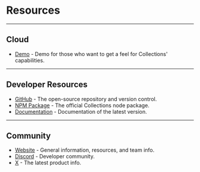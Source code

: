 # Resources

---

## Cloud

- [Demo](https://demo.collections.dev/admin/) - Demo for those who want to get a feel for Collections' capabilities.

---

## Developer Resources

- [GitHub](https://github.com/collectionscms/collections) - The open-source repository and version control.
- [NPM Package](https://www.npmjs.com/settings/collectionscms/packages) - The official Collections node package.
- [Documentation](https://collections.dev/docs/home) - Documentation of the latest version.

---

## Community

- [Website](https://collections.dev) - General information, resources, and team info.
- [Discord](https://discord.gg/a6FYDkV3Vk) - Developer community.
- [X](https://twitter.com/collectionscms) - The latest product info.

